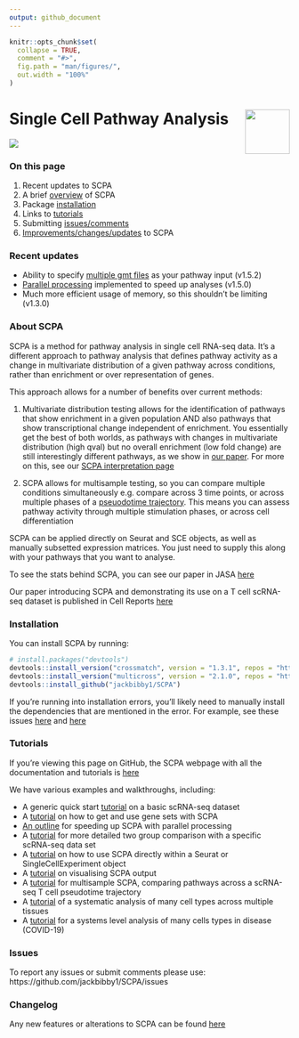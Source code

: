 ```yaml
---
output: github_document
---
```


<!-- README.md is generated from README.Rmd. Please edit that file -->

```r
knitr::opts_chunk$set(
  collapse = TRUE,
  comment = "#>",
  fig.path = "man/figures/",
  out.width = "100%"
)
```

<!-- badges: start -->
<!-- badges: end -->

# Single Cell Pathway Analysis <img src="man/figures/logo.png" align="right" width=80px/>
![](man/figures/scpa_outline.png)

### On this page
1. Recent updates to SCPA
1. A brief [overview](https://jackbibby1.github.io/SCPA/#about-scpa) of SCPA
1. Package [installation](https://jackbibby1.github.io/SCPA/#installation)
1. Links to [tutorials](https://jackbibby1.github.io/SCPA/#tutorials)
1. Submitting [issues/comments](https://jackbibby1.github.io/SCPA/#issues)
1. [Improvements/changes/updates](https://jackbibby1.github.io/SCPA/news/index.html) to SCPA

### Recent updates
- Ability to specify [multiple gmt files](https://jackbibby1.github.io/SCPA/articles/using_gene_sets.html#using-a-gmt-file) as your pathway input (v1.5.2)
- [Parallel processing](https://jackbibby1.github.io/SCPA/articles/parallel_implementation.html) implemented to speed up analyses (v1.5.0)
- Much more efficient usage of memory, so this shouldn't be limiting (v1.3.0)

### About SCPA
SCPA is a method for pathway analysis in single cell RNA-seq data. It's a different approach to pathway analysis that defines pathway activity as a change in multivariate distribution of a given pathway across conditions, rather than enrichment or over representation of genes.

This approach allows for a number of benefits over current methods:

1. Multivariate distribution testing allows for the identification of pathways that show enrichment in a given population AND also pathways that show transcriptional change independent of enrichment. You essentially get the best of both worlds, as pathways with changes in multivariate distribution (high qval) but no overall enrichment (low fold change) are still interestingly different pathways, as we show in [our paper](https://www.cell.com/cell-reports/fulltext/S2211-1247(22)01571-6). For more on this, see our [SCPA interpretation page](https://jackbibby1.github.io/SCPA/articles/interpreting_scpa_output.html)

1. SCPA allows for multisample testing, so you can compare multiple conditions simultaneously e.g. compare across 3 time points, or across multiple phases of a [pseuodotime trajectory](https://jackbibby1.github.io/SCPA/articles/pseudotime.html). This means you can assess pathway activity through multiple stimulation phases, or across cell differentiation

SCPA can be applied directly on Seurat and SCE objects, as well as manually subsetted expression matrices. You just need to 
supply this along with your pathways that you want to analyse.

To see the stats behind SCPA, you can see our paper in JASA [here](https://www.tandfonline.com/doi/full/10.1080/01621459.2020.1791131)

Our paper introducing SCPA and demonstrating its use on a T cell scRNA-seq dataset
is published in Cell Reports [here](https://www.cell.com/cell-reports/fulltext/S2211-1247(22)01571-6)

### Installation

You can install SCPA by running:

``` r
# install.packages("devtools")
devtools::install_version("crossmatch", version = "1.3.1", repos = "http://cran.us.r-project.org")
devtools::install_version("multicross", version = "2.1.0", repos = "http://cran.us.r-project.org")
devtools::install_github("jackbibby1/SCPA")
```

If you're running into installation errors, you'll likely need to manually install the dependencies that are mentioned in the error. For example, see these issues [here](https://github.com/jackbibby1/SCPA/issues/54) and [here](https://github.com/jackbibby1/SCPA/issues/56)

### Tutorials

If you're viewing this page on GitHub, the SCPA webpage with all the documentation and tutorials is [here](https://jackbibby1.github.io/SCPA/)

We have various examples and walkthroughs, including:

- A generic quick start [tutorial](https://jackbibby1.github.io/SCPA/articles/quick_start.html) on a basic scRNA-seq dataset
- A [tutorial](https://jackbibby1.github.io/SCPA/articles/using_gene_sets.html) on how to get and use gene sets with SCPA
- [An outline](https://jackbibby1.github.io/SCPA/articles/parallel_implementation.html) for speeding up SCPA with parallel processing
- A [tutorial](https://jackbibby1.github.io/SCPA/articles/comparing_two_populations.html) for more detailed two group comparison with a specific scRNA-seq data set
- A [tutorial](https://jackbibby1.github.io/SCPA/articles/seurat_comparison.html) on how to use SCPA directly within a Seurat or SingleCellExperiment object
- A [tutorial](https://jackbibby1.github.io/SCPA/articles/visualisation.html) on visualising SCPA output
- A [tutorial](https://jackbibby1.github.io/SCPA/articles/pseudotime.html) for multisample SCPA, comparing pathways across a scRNA-seq T cell pseudotime trajectory
- A [tutorial](https://jackbibby1.github.io/SCPA/articles/systematic_tissue_comparison.html) of a systematic analysis of many cell types across multiple tissues
- A [tutorial](https://jackbibby1.github.io/SCPA/articles/disease_comparison.html) for a systems level analysis of many cells types in disease (COVID-19)

### Issues

To report any issues or submit comments please use: https://github.com/jackbibby1/SCPA/issues

### Changelog

Any new features or alterations to SCPA can be found [here](https://jackbibby1.github.io/SCPA/news/index.html)


